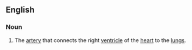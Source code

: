 ==English==

===Noun===
{{en-noun|pl=pulmonary arteries}}
{{wikipedia}}

# {{anatomy}} The [[artery]] that connects the right [[ventricle]] of the [[heart]] to the [[lung]]s.